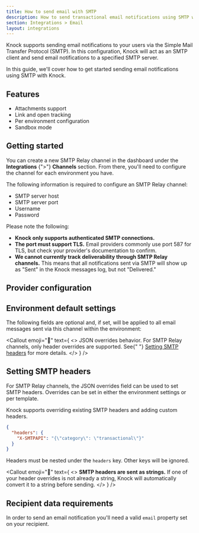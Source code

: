 ```yaml
---
title: How to send email with SMTP
description: How to send transactional email notifications using SMTP with Knock.
section: Integrations > Email
layout: integrations
---
```


Knock supports sending email notifications to your users via the Simple Mail Transfer Protocol (SMTP). In this configuration, Knock will act as an SMTP client and send email notifications to a specified SMTP server.

In this guide, we'll cover how to get started sending email notifications using SMTP with Knock.

## Features

- Attachments support
- Link and open tracking
- Per environment configuration
- Sandbox mode

## Getting started

You can create a new SMTP Relay channel in the dashboard under the **Integrations** {">"} **Channels** section. From there, you'll need to configure the channel for each environment you have.

The following information is required to configure an SMTP Relay channel:

- SMTP server host
- SMTP server port
- Username
- Password

Please note the following:

- **Knock only supports authenticated SMTP connections.**
- **The port must support TLS.** Email providers commonly use port 587 for TLS, but check your provider's documentation to confirm.
- **We cannot currently track deliverability through SMTP Relay channels.** This means that all notifications sent via SMTP will show up as "Sent" in the Knock messages log, but not "Delivered."

## Provider configuration

<Attributes>
  <Attribute name="Host" type="string*" description="The SMTP server host" />
  <Attribute
    name="Username"
    type="string*"
    description="The username to use when authenticating with the SMTP server"
  />
  <Attribute
    name="Password"
    type="string*"
    description="The password to use when authenticating with the SMTP server"
  />
  <Attribute
    name="Port"
    type="number"
    description="The SMTP server port. This port must support TLS."
  />
</Attributes>

## Environment default settings

The following fields are optional and, if set, will be applied to all email messages sent via this channel within the environment:

<Attributes>
  <Attribute
    name="Reply-to address"
    type="string | liquid"
    description="The reply-to email address (can use Liquid tags)"
  />
  <Attribute
    name="CC address"
    type="string | liquid"
    description="The cc email address (can use Liquid tags)"
  />
  <Attribute
    name="BCC address"
    type="string | liquid"
    description="The bcc email address (can use Liquid tags)"
  />
  <Attribute
    name="JSON overrides"
    type="string | liquid"
    description="SMTP header overrides"
  />
</Attributes>

<Callout
  emoji="🌠"
  text={
    <>
      <span className="font-bold">JSON overrides behavior.</span> For SMTP Relay
      channels, only header overrides are supported. See{" "}
      <a href="#setting-smtp-headers">Setting SMTP headers</a> for more details.
    </>
  }
/>

## Setting SMTP headers

For SMTP Relay channels, the JSON overrides field can be used to set SMTP headers. Overrides can be set in either the environment settings or per template.

Knock supports overriding existing SMTP headers and adding custom headers.

```json title="Adding a custom SMTP header via JSON overrides"
{
  "headers": {
    "X-SMTPAPI": "{\"category\": \"transactional\"}"
  }
}
```

Headers must be nested under the `headers` key. Other keys will be ignored.

<Callout
  emoji="🔦"
  text={
    <>
      <b>SMTP headers are sent as strings.</b> If one of your header overrides
      is not already a string, Knock will automatically convert it to a string
      before sending.
    </>
  }
/>

## Recipient data requirements

In order to send an email notification you'll need a valid `email` property set on your recipient.

